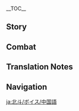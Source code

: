 {{CharacterTabs}}
{{LanguageTabs}}
__TOC__
==Story==
{{VO/Story
|character           = Beidou
|language            = zh
|language_s          = zh
|language_t          = zh-tw
|name_s              = 北斗
|name_t              = 北斗

|vo_01_01_title_s    = 初次见面…
|vo_01_01_title_t    = 初次見面…
|vo_01_01_subtitle   = Hello
|vo_01_01_file       = VO_{language}{character} Hello.ogg
|vo_01_01_tx_s       = 我是北斗，听过我的「南十字」船队吗？如果你也喜欢冒险，那就跟着我吧。我罩你。
|vo_01_01_tx_t       = 我是北斗，知道我的「南十字」船隊嗎？如果{{MC|你|妳}}也喜歡冒險，那就跟著我吧。我罩{{MC|你|妳}}。
|vo_01_01_rm         = Wǒ shì Běidǒu, tīng guò wǒ de "Nán Shízì" chuánduì ma? Rúguǒ nǐ yě xǐhuan màoxiǎn, nà jiù gēnzhe wǒ ba. Wǒ zhào nǐ.
|vo_02_01_title_s    = 闲聊・切磋
|vo_02_01_title_t    = 閒聊・切磋
|vo_02_01_subtitle   = Chat: Sparring
|vo_02_01_file       = VO_{language}{character} Chat - Sparring.ogg
|vo_02_01_tx_s       = 想切磋的话，我随时奉陪。
|vo_02_01_tx_t       = 想切磋的話，我隨時奉陪。
|vo_02_01_rm         = Xiǎng qiēcuō dehuà, wǒ suíshí fèngpéi.
|vo_02_02_title_s    = 闲聊・畅饮
|vo_02_02_title_t    = 閒聊・暢飲
|vo_02_02_subtitle   = Chat: Drinking
|vo_02_02_file       = VO_{language}{character} Chat - Drinking.ogg
|vo_02_02_tx_s       = 啊&mdash;&mdash;干完活，喝口酒。真畅快。
|vo_02_02_tx_t       = 啊&mdash;&mdash;幹完活，喝口酒。真暢快。
|vo_02_02_rm         = A{{lmdash}} gàn wán huó, hē kǒu jiǔ. Zhēn chàngkuài.
|vo_02_03_title_s    = 闲聊・陆地
|vo_02_03_title_t    = 閒聊・陸地
|vo_02_03_subtitle   = Chat: Land
|vo_02_03_file       = VO_{language}{character} Chat - Land.ogg
|vo_02_03_tx_s       = 难得在陆地上逗留那么久，居然有点不习惯了。
|vo_02_03_tx_t       = 難得在陸地上逗留那麼久，居然有點不習慣了。
|vo_02_03_rm         = Nándé zài lù dìshang dòuliú nàme jiǔ, jūrán yǒudiǎn bù xíguàn le.

<!-- Weather -->
|vo_03_01_title_s    = 下雨的时候…
|vo_03_01_title_t    = 下雨的時候…
|vo_03_01_subtitle   = When It Rains
|vo_03_01_file       = VO_{language}{character} When It Rains.ogg
|vo_03_01_tx_s       = 被困荒岛的时候，雨水就是宝贵的淡水来源。嗯…虽然现在是用不上啦。
|vo_03_01_tx_t       = 被困荒島的時候，雨水就是寶貴的淡水來源。嗯…雖然現在是用不上啦。
|vo_03_01_rm         = Bèi kùn huāngdǎo de shíhou, yǔshuǐ jiùshì bǎoguì de dànshuǐ láiyuán. Ńg... suīrán xiànzài shì yòng bù shàng la.
|vo_03_02_title_s    = 打雷的时候…
|vo_03_02_title_t    = 打雷的時候…
|vo_03_02_subtitle   = When Thunder Strikes
|vo_03_02_file       = VO_{language}{character} When Thunder Strikes.ogg
|vo_03_02_tx_s       = 喂，打雷而已。在海上不用怕，在陆地上，就更不用怕了。
|vo_03_02_tx_t       = 喂，打雷而已。在海上不用怕，在陸地上，就更不用怕了。
|vo_03_02_rm         = Wèi, dǎléi éryǐ. Zài hǎishàng bùyòng pà, zài lù dìshang, jiù gèng bùyòng pà le.
|vo_03_03_title_s    = 起风的时候…
|vo_03_03_title_t    = 起風的時候…
|vo_03_03_subtitle   = When It's Windy
|vo_03_03_file       = VO_{language}{character} When It's Windy.ogg
|vo_03_03_tx_s       = 这天气，很适合出航啊。
|vo_03_03_tx_t       = 這天氣，很適合出航啊。
|vo_03_03_rm         = Zhè tiānqì, hěn shìhé chūháng a.
|vo_03_04_title_s    = 刮大风了…
|vo_03_04_title_t    = 刮大風了…
|vo_03_04_subtitle   = When the Wind Is Blowing
|vo_03_04_file       = VO_{language}{character} When the Wind Is Blowing.ogg
|vo_03_04_tx_s       = 注意扬起来的风沙，别揉眼睛。
|vo_03_04_tx_t       = 注意揚起來的風沙，別揉眼睛。
|vo_03_04_rm         = Zhùyì yáng qilai de fēngshā, bié róu yǎnjing.
|vo_04_01_title_s    = 早上好…
|vo_04_01_title_t    = 早安…
|vo_04_01_subtitle   = Good Morning
|vo_04_01_file       = VO_{language}{character} Good Morning.ogg
|vo_04_01_tx_s       = 哟，早。我准备出发了，一起来？
|vo_04_01_tx_t       = 喲，早。我準備出發了，一起來？
|vo_04_01_rm         = Yo, zǎo. Wǒ zhǔnbèi chūfā le, yīqǐ lái?
|vo_04_02_title_s    = 中午好…
|vo_04_02_title_t    = 午安…
|vo_04_02_subtitle   = Good Afternoon
|vo_04_02_file       = VO_{language}{character} Good Afternoon.ogg
|vo_04_02_tx_s       = 去香菱那吃午饭吧。你别说，这大锅热油炒出来的，还真和海上的烤鱼腌肉不一样。
|vo_04_02_tx_t       = 去香菱那吃午飯吧。{{MC|你|妳}}別說，這大鍋熱油炒出來的，還真和海上的烤魚醃肉不一樣。
|vo_04_02_rm         = Qù Xiānglíng nà chī wǔfàn ba. Nǐ biéshuō, zhè dàguō rè yóu chǎo chūlái de, hái zhēn hé hǎishàng de kǎo yú yānròu bùyīyàng.
|vo_04_03_title_s    = 晚上好…
|vo_04_03_title_t    = 晚上好…
|vo_04_03_subtitle   = Good Evening
|vo_04_03_file       = VO_{language}{character} Good Evening.ogg
|vo_04_03_tx_s       = 好，出发喝酒去喽！嗯？哈哈哈，平时没人卖酒给你是吧？那不如&mdash;&mdash;
|vo_04_03_tx_t       = 好，出發喝酒去囉！嗯？哈哈哈，平時沒人賣酒給{{MC|你|妳}}是吧？那不如&mdash;&mdash;
|vo_04_03_rm         = Hǎo, chūfā hējiǔ qù lou! Ńg? Hāhāhā, píngshí méi rén mài jiǔ gěi nǐ shì ba? Nà bùrú{{lmdash}}
|vo_04_04_title_s    = 晚安…
|vo_04_04_title_t    = 晚安…
|vo_04_04_subtitle   = Good Night
|vo_04_04_file       = VO_{language}{character} Good Night.ogg
|vo_04_04_tx_s       = 这时间过得可真快。去吧，一帆风顺。
|vo_04_04_tx_t       = 這時間過得可真快。去吧，一帆風順。
|vo_04_04_rm         = Zhè shíjiān guòdé kě zhēn kuài. Qù ba, yīfānfēngshùn.
|vo_05_01_title_s    = 关于{name_s}自己…
|vo_05_01_title_t    = 關於{name_t}自己…
|vo_05_01_subtitle   = About {character}
|vo_05_01_file       = VO_{language}{character} About {character}.ogg
|vo_05_01_tx_s       = 航海准备，兄弟们，各就各位，全新的冒险要开始了！
|vo_05_01_tx_t       = 航海準備，兄弟們，各就各位，全新的冒險要開始了！
|vo_05_01_rm         = Hánghǎi zhǔnbèi, xiōngdì men, gèjiùgèwèi, quánxīn de màoxiǎn yào kāishǐ le!
|vo_06_01_title_s    = 关于我们・称呼
|vo_06_01_title_t    = 關於我們・稱呼
|vo_06_01_subtitle   = About Us: Titles
|vo_06_01_file       = VO_{language}{character} About Us - Titles.ogg
|vo_06_01_tx_s       = 我是老大，你是我兄弟，没问题吧？哈？这些叫法太老土？行。那就按你喜欢的方式叫吧。
|vo_06_01_tx_t       = 我是老大，{{MC|你|妳}}是我兄弟，沒問題吧？哈？這些叫法太老土？行。那就按{{MC|你|妳}}喜歡的方式叫吧。
|vo_06_01_rm         = Wǒ shì lǎodà, nǐ shì wǒ xiōngdì, méi wèntí ba? Ha? Zhèxiē jiàofǎ tài lǎotǔ? Xíng. Nà jiù àn nǐ xǐhuān de fāngshì jiào ba.
|vo_06_02_title_s    = 关于我们・识人
|vo_06_02_title_t    = 關於我們・識人
|vo_06_02_subtitle   = About Us: Eye for People
|vo_06_02_friendship = 6
|vo_06_02_file       = VO_{language}{character} About Us - Eye for People.ogg
|vo_06_02_tx_s       = 我认人很准。当你见过大海，那么普通人脸上的小水花，可就太好读懂了。哈哈，所以，我第一眼就认准了你这个家伙。
|vo_06_02_tx_t       = 我認人很準。當{{MC|你|妳}}見過大海，那麼普通人臉上的小水花，可就太好讀懂了。哈哈，所以，我第一眼就認準了{{MC|你|妳}}這個傢伙。
|vo_06_02_rm         = Wǒ rènrén hěn zhǔn. Dāng nǐ jiàn guo dàhǎi, nàme pǔtōngrén liǎn shàng de xiǎo shuǐhuā, kě jiù tài hǎo dúdǒngle. Haha, suǒyǐ, wǒ dì yī yǎn jiù rèn zhǔnle nǐ zhège jiāhuo.
|vo_06_03_title_s    = 关于我们・选择
|vo_06_03_title_t    = 關於我們・選擇
|vo_06_03_subtitle   = About Us: Choices
|vo_06_03_friendship = 6
|vo_06_03_file       = VO_{language}{character} About Us - Choices.ogg
|vo_06_03_tx_s       = 你是我选择的船员，是我选择的兄弟。就说这一点，都够我自豪很久。
|vo_06_03_tx_t       = {{MC|你|妳}}是我選擇的船員，是我選擇的兄弟。就說這一點，都夠我自豪很久。
|vo_06_03_rm         = Nǐ shì wǒ xuǎnzé de chuányuán, shì wǒ xuǎnzé de xiōngdì. Jiù shuō zhè yīdiǎn, dōu gòu wǒ zìháo hěnjiǔ.
|vo_07_01_title_s    = 关于「神之眼」…
|vo_07_01_title_t    = 關於「神之眼」…
|vo_07_01_subtitle   = About the [[Vision]]
|vo_07_01_friendship = 4
|vo_07_01_file       = VO_{language}{character} About the Vision.ogg
|vo_07_01_tx_s       = 在那些没有「神之眼」的家伙心中，拥有「神之眼」，获得了神的认可的人，应该是旗帜吧。那么，旗帜就该有旗帜的样子。我是这样鞭策自己的。
|vo_07_01_tx_t       = 在那些沒有「神之眼」的傢伙心中，擁有「神之眼」，獲得了神的認可的人，應該是旗幟吧。那麼，旗幟就該有旗幟的樣子。我是這樣鞭策自己的。
|vo_07_01_rm         = Zài nàxiē méiyǒu "Shénzhīyǎn" de jiāhuo xīnzhōng, yǒngyǒu "Shénzhīyǎn", huòdéle shén de rènkě de rén, yīnggāi shì qízhì ba. Nàme, qízhì jiù gāi yǒu qízhì de yàngzi. Wǒ shì zhèyàng biāncè zìjǐ de.
|vo_07_02_title_s    = 有什么想要分享…
|vo_07_02_title_t    = 有什麼想要分享…
|vo_07_02_subtitle   = Something to Share
|vo_07_02_file       = VO_{language}{character} Something to Share.ogg
|vo_07_02_tx_s       = 遇到难题了吗？不知道如何向前的话，总之先迈出第一步，后面的道路就会自然而然地展开了。
|vo_07_02_tx_t       = 遇到難題了嗎？不知道如何向前的話，總之先邁出第一步，後面的道路就會自然而然地展開了。
|vo_07_02_rm         = Yù dào nántí le ma? Bù zhīdào rúhé xiàngqián de huà, zǒngzhī xiān màichū dì yī bù, hòumiàn de dàolù jiù huì zìrán'érrán de zhǎnkāile.
|vo_07_03_title_s    = 感兴趣的见闻…
|vo_07_03_title_t    = 感興趣的見聞…
|vo_07_03_subtitle   = Interesting Things
|vo_07_03_file       = VO_{language}{character} Interesting Things.ogg
|vo_07_03_tx_s       = 每次远航回来看见石鸢的时候，就说明差不多快到家了。海上的景色看多了难免单调，相比之下，虽说是猛禽，但那副自在翱翔的模样，总觉得亲切可爱。
|vo_07_03_tx_t       = 每次遠航回來看見石鳶的時候，就說明差不多快到家了。海上的景色看多了難免單調，相比之下，雖說是猛禽，但那副自在翱翔的模樣，總覺得親切可愛。
|vo_07_03_rm_s       = Měi cì yuǎnháng huílái kànjiàn shíyuān de shíhòu, jiù shuōmíng chàbùduō kuài dàojiāle. Hǎishàng de jǐngsè kàn duōle nánmiǎn dāndiào, xiāngbǐ zhī xià, suīshuō shì měngqín, dàn nà fù zìzài áoxiáng de múyàng, zǒng juéde qīnqiè kě'ài.
|vo_07_03_rm_t       = Měi cì yuǎnháng huílái kànjiàn shíyuān de shíhòu, jiù shuōmíng chàbùduō kuài dàojiāle. Hǎishàng de jǐngsè kàn duōle nánmiǎn dāndiào, xiāngbǐ zhī xià, suīshuō shì měngqín, dàn nà fù zìzài áoxiáng de móyàng, zǒng juéde qīnqiè kě'ài.
|vo_08_01_title_s    = 关于凝光・璃月七星
|vo_08_01_title_t    = 關於凝光・璃月七星
|vo_08_01_subtitle   = About [[Ningguang]]: Liyue Qixing
|vo_08_01_friendship = 4
|vo_08_01_file       = VO_{language}{character} About Ningguang - Liyue Qixing.ogg
|vo_08_01_tx_s       = 凝光啊，从「璃月七星」的角度上来说已经做得很好了吧。只是，我要负责的对象从来就是我的船和兄弟们，不是什么「璃月七星」啊。
|vo_08_01_tx_t       = 凝光啊，從「璃月七星」的角度上來說已經做得很好了吧。只是，我要負責的對象從來就是我的船和兄弟們，不是什麼「璃月七星」啊。
|vo_08_01_rm         = Níngguāng a, cóng "Líyuè Qīxīng" de jiǎodù shàng lái shuō yǐjīng zuò de hěn hǎo le ba. Zhǐshì, wǒ yào fùzé de duìxiàng cónglái jiùshì wǒ de chuán hé xiōngdìmen, bùshì shénme "Líyuè Qīxīng" a.
|vo_08_02_title_s    = 关于凝光・态度
|vo_08_02_title_t    = 關於凝光・態度
|vo_08_02_subtitle   = About [[Ningguang]]: Attitudes
|vo_08_02_friendship = 4
|vo_08_02_file       = VO_{language}{character} About Ningguang - Attitudes.ogg
|vo_08_02_tx_s       = 凝光一向不怎么坦率，但她曾经很直接地表露过对我的不满。哈哈，不过啊，喜欢和讨厌都是她自己的事情，我是不可能动摇的。
|vo_08_02_tx_t       = 凝光一向不怎麼坦率，但她曾經很直接地表露過對我的不滿。哈哈，不過啊，喜歡和討厭都是她自己的事情，我是不可能動搖的。
|vo_08_02_rm_s       = Níngguāng yīxiàng bù zěnme tǎnshuài, dàn tā céngjīng hěn zhíjiē de biǎolùguò duì wǒ de bùmǎn. Haha, bùguò a, xǐhuān hé tǎoyàn dōu shì tā zìjǐ de shìqíng, wǒ shì bù kěnéng dòngyáo de
|vo_08_02_rm_t       = Níngguāng yīxiàng bù zěnme tǎnshuài, dàn tā céngjīng hěn zhíjiē de biǎolùguò duì wǒ de bùmǎn. Haha, bùguò a, xǐhuān hàn tǎoyàn dōu shì tā zìjǐ de shìqíng, wǒ shì bù kěnéng dòngyáo de.
|vo_08_03_title_s    = 关于香菱・好厨艺
|vo_08_03_title_t    = 關於香菱・好廚藝
|vo_08_03_subtitle   = About [[Xiangling]]: Culinary Skills
|vo_08_03_friendship = 4
|vo_08_03_file       = VO_{language}{character} About Xiangling - Culinary Skills.ogg
|vo_08_03_tx_s       = 香菱的一手好菜，可是我们一众人在远航时的念想。没力气的时候，要是想想干煸绝云椒椒那满嘴留香的滋味，都能精神几分。
|vo_08_03_tx_t       = 香菱的一手好菜，可是我們一眾人在遠航時的念想。沒力氣的時候，要是想想乾煸絕雲椒椒那滿嘴留香的滋味，都能精神幾分。
|vo_08_03_rm         = Xiānglíng de yīshǒu hàocài, kěshì wǒmen yī zhòngrén zài yuǎnháng shí de niànxiǎng. Méi lìqì de shíhòu, yàoshi xiǎngxiǎng gānbiān Juéyún Jiāojiāo nà mǎnzuǐ liúxiāng de zīwèi, dōu néng jīngshén jǐ fēn.
|vo_08_04_title_s    = 关于香菱・试吃
|vo_08_04_title_t    = 關於香菱・試吃
|vo_08_04_subtitle   = About [[Xiangling]]: Food Tasting
|vo_08_04_friendship = 4
|vo_08_04_file       = VO_{language}{character} About Xiangling - Food Tasting.ogg
|vo_08_04_tx_s       = 香菱啊，她偶尔也会用一些说不上好滋味的食材，做出一些很是了不得的味道。不过嘛，没有尝试就不会有进步，我倒是挺乐意帮她试吃的。
|vo_08_04_tx_t       = 香菱啊，她偶爾也會用一些說不上好滋味的食材，做出一些很是了不得的味道。不過嘛，沒有嘗試就不會有進步，我倒是挺樂意幫她試吃的。
|vo_08_04_rm         = Xiānglíng a, tā ǒu'ěr yě huì yòng yīxiē shuōbushàng hǎo zīwèi de shícái, zuò chū yīxiē hěn shì liǎobùdé de wèidào. Bùguò ma, méiyǒu chángshì jiù bù huì yǒu jìnbù, wǒ dǎoshì tǐng lèyì bāng tā shì chī de.
|vo_08_05_title_s    = 关于钟离…
|vo_08_05_title_t    = 關於鍾離…
|vo_08_05_subtitle   = About [[Zhongli]]
|vo_08_05_friendship = 4
|vo_08_05_file       = VO_{language}{character} About Zhongli.ogg
|vo_08_05_tx_s       = 你说「往生堂」的那位先生吗？兄弟们有时会聊起他的传言，听上去是个很有意思的人啊。嗯，有机会去结交一下吧。
|vo_08_05_tx_t       = {{MC|你|妳}}說「往生堂」的那位先生嗎？兄弟們有時會聊起他的傳言，聽起來是個很有意思的人啊。嗯，有機會去結交一下吧。
|vo_08_05_rm         = Nǐ shuō "Wǎngshēng-táng" de nà wèi xiānshēng ma? Xiōngdìmen yǒushí huì liáo qǐ tā de chuányán, tīng shàngqù shì gè hěn yǒuyìsi de rén a. Ng, yǒu jīhuì qù jiéjiāo yīxià ba.
|vo_08_06_title_s    = 关于魈…
|vo_08_06_title_t    = 關於魈…
|vo_08_06_subtitle   = About [[Xiao]]
|vo_08_06_friendship = 4
|vo_08_06_file       = VO_{language}{character} About Xiao.ogg
|vo_08_06_tx_s       = 有一年海灯节前夕，船队在归航时遭遇了风暴，紧赶慢赶才在入夜时分回到了璃月港。那时候海灯早就散了。我却在孤云阁的方向，看到了空中悬着一个少年模样的仙人。想必就如传闻一样，在人们看不见的地方，也有人在守护这个璃月港吧。
|vo_08_06_tx_t       = 有一年海燈節前夕，船隊在歸航時遭遇了風暴，緊趕慢趕才在入夜時分回到了璃月港。那時候海燈早就散了。我卻在孤雲閣的方向，看到了空中懸著一個少年模樣的仙人。想必就如傳聞一樣，在人們看不見的地方，也有人在守護這個璃月港吧。
|vo_08_06_rm_s       = Yǒu yī nián Hǎidēngjié qiánxī, chuánduì zài guī háng shí zāoyùle fēngbào, jǐngǎn màngǎn cái zài rùyè shífēn huí dàole Líyuè-gǎng. Nà shíhòu hǎidēng zǎo jiù sànle. Wǒ què zài Gūyún-gé de fāngxiàng, kàn dào le kōngzhōng xuánzhe yīgè shàonián múyàng de xiānrén. Xiǎngbì jiù rú chuánwén yīyàng, zài rénmen kàn bùjiàn de dìfāng, yě yǒu rén zài shǒuhù zhège Líyuè-gǎng ba.
|vo_08_06_rm_t       = Yǒu yī nián Hǎidēngjié qiánxī, chuánduì zài guī háng shí zāoyùle fēngbào, jǐngǎn màngǎn cái zài rùyè shífēn huí dàole Líyuè-gǎng. Nà shíhòu hǎidēng zǎo jiù sànle. Wǒ què zài Gūyún-gé de fāngxiàng, kàn dào le kōngzhōng xuánzhe yīgè shàonián móyàng de xiānrén. Xiǎngbì jiù rú chuánwén yīyàng, zài rénmen kàn bùjiàn de dìfāng, yě yǒu rén zài shǒuhù zhège Líyuè-gǎng ba.
|vo_08_07_title_s    = 关于甘雨…
|vo_08_07_title_t    = 關於甘雨…
|vo_08_07_subtitle   = About [[Ganyu]]
|vo_08_07_friendship = 4
|vo_08_07_file       = VO_{language}{character} About Ganyu.ogg
|vo_08_07_tx_s       = 我和甘雨那丫头私交不错！但你也知道，她是「璃月七星」的秘书，「七星」不待见我那可不是一天两天了。哈，我倒是无所谓，要连累了那丫头可不行。嗯，对外还是保密得好。
|vo_08_07_tx_t       = 我和甘雨那丫頭私交不錯！但{{MC|你|妳}}也知道，她是「璃月七星」的秘書，「七星」不待見我那可不是一天兩天了。哈，我倒是無所謂，要連累了那丫頭可不行。嗯，對外還是保密得好。
|vo_08_07_rm         = Wǒ hé Gānyǔ nà yātou sījiāo bùcuò! Dàn nǐ yě zhīdào, tā shì "Líyuè Qīxīng" de mìshū, "Qīxīng" bù dàijiàn wǒ nà kě bùshì yītiān liǎngtiān le. Ha, wǒ dǎoshì wúsuǒwèi, yào liánlèile nà yātou kě bùxíng. Ng, duì wài háishì bǎomì de hǎo.
|vo_08_08_title_s    = 关于辛焱…
|vo_08_08_title_t    = 關於辛焱…
|vo_08_08_subtitle   = About [[Xinyan]]
|vo_08_08_friendship = 4
|vo_08_08_file       = VO_{language}{character} About Xinyan.ogg
|vo_08_08_tx_s       = 哈，很有意思的丫头！船上的兄弟们也有喜欢听她「摇滚」的。嗯…我本人？怎么说呢，虽然在某些方面跟辛焱有共同话题，但我的音乐品味却是另一方面的…
|vo_08_08_tx_t       = 哈，很有意思的丫頭！船上的兄弟們也有喜歡聽她「搖滾」的。嗯…我本人？怎麼說呢，雖然在某些方面跟辛焱有共同話題，但我的音樂品味卻是另一方面的…
|vo_08_08_rm         = Ha, hěn yǒuyìsi de yātou! Chuánshàng de xiōngdìmen yěyǒu xǐhuān tīng tā "yáogǔn" de. Ng... wǒ běnrén? Zěnme shuō ne, suīrán zài mǒu xiē fāngmiàn gēn Xīnyàn yǒu gòngtóng huàtí, dàn wǒ de yīnyuè pǐnwèi què shì lìng yī fāngmiàn de...
|vo_08_09_title_s    = 关于瑶瑶…
|vo_08_09_title_t    = 關於瑤瑤…
|vo_08_09_subtitle   = About [[Yaoyao]]
|vo_08_09_friendship = 4
|vo_08_09_file       = VO_{language}{character} About Yaoyao.ogg
|vo_08_09_tx_s       = 瑶瑶这个小家伙啊，总是爱到船上来玩。但她那副扑闪着眼睛，见什么都新奇的样子，让谁都狠不下心来赶她走。唉，差点要打乱出航的计划。
|vo_08_09_tx_t       = 瑤瑤這個小傢伙啊，總是愛到船上來玩。但她那副撲閃著眼睛，見什麼都新奇的樣子，讓誰都狠不下心來趕她走。唉，差點要打亂出航的計畫。
|vo_08_09_rm         = Yáoyáo zhège xiǎo jiāhuo a, zǒng shì ài dào chuánshàng lái wán. Dàn tā nà fù pūshanzhe yǎnjīng, jiàn shénme dōu xīnqí de yàngzi, ràng shéi dōu hěn bù xiàxīn lái gǎn tā zǒu. Ai, chàdiǎn yào dǎluàn chūháng de jìhuà.
|vo_08_10_title_s    = 关于枫原万叶…
|vo_08_10_title_t    = 關於楓原萬葉…
|vo_08_10_subtitle   = About [[Kaedehara Kazuha]]
|vo_08_10_friendship = 4
|vo_08_10_file       = VO_{language}{character} About Kaedehara Kazuha.ogg
|vo_08_10_tx_s       = 听说万叶那小子在天守阁外挡了雷电将军的一刀，不简单嘛！嗯…战争结束后，他回了我们南十字船队，说是继续和我们同行一段时间。我当然是非常欢迎了，如果哪天他决定要独自踏上下一段旅程，我再打一壶好酒为他送行，哈哈。
|vo_08_10_tx_t       = 聽說萬葉那小子在天守閣外擋了雷電將軍的一刀，不簡單嘛！嗯…戰爭結束後，他回了我們南十字船隊，說是繼續和我們同行一段時間。我當然是非常歡迎了，如果哪天他決定要獨自踏上下一段旅程，我再打一壺好酒為他送行，哈哈。
|vo_08_10_rm         = Tīng shuō Wànyè nà xiǎozi zài Tiānshǒu-gé wài dǎngle Léidiàn Jiāngjūn de yīdāo, bù jiǎndān ma! Ng... zhànzhēng jiéshù hòu, tā huíle wǒmen Nán Shízì chuánduì, shuō shì jìxù hé wǒmen tóngxíng yīduàn shíjiān. Wǒ dāngrán shì fēicháng huānyíngle, rúguǒ nǎ tiān tā juédìng yào dúzì tàshàng xià yī duàn lǚchéng, wǒ zài dǎ yī hú hàojiǔ wèi tā sòngxíng, haha.
|vo_09_01_title_s    = 想要了解{name_s}・其一
|vo_09_01_title_t    = 想要瞭解{name_t}・其一
|vo_09_01_subtitle   = More About {character}: I
|vo_09_01_file       = VO_{language}{character} More About {character} - 01.ogg
|vo_09_01_tx_s       = 想要踏上我的「死兆星」号，得先回答我一个问题。大海之中充满凶险，告诉我&mdash;&mdash;你为什么想上我的船？
|vo_09_01_tx_t       = 想要踏上我的「死兆星」號，得先回答我一個問題。大海之中充滿兇險，告訴我&mdash;&mdash;{{MC|你|妳}}為什麼想上我的船？
|vo_09_01_rm         = Xiǎng yào tà shàng wǒ de "Sǐzhàoxīng"-hào, dé xiān huídá wǒ yīgè wèntí. Dàhǎi zhī zhōng chōngmǎn xiōngxiǎn, gàosù wǒ {{lmdash}} nǐ wèishéme xiǎng shàng wǒ de chuán?
|vo_09_02_title_s    = 想要了解{name_s}・其二
|vo_09_02_title_t    = 想要瞭解{name_t}・其二
|vo_09_02_subtitle   = More About {character}: II
|vo_09_02_friendship = 3
|vo_09_02_file       = VO_{language}{character} More About {character} - 02.ogg
|vo_09_02_tx_s       = 那些关于我的传奇故事？哈哈哈，那是兄弟们看重，才在夸我的时候添油加醋。不过，你要问我怕不怕在出海的时候遇到什么魔物，那自然是不怕的。
|vo_09_02_tx_t       = 那些關於我的傳奇故事？哈哈哈，那是兄弟們看重，才在誇我的時候添油加醋。不過，{{MC|你|妳}}要問我怕不怕在出海的時候遇到什麼魔物，那自然是不怕的。
|vo_09_02_rm         = Nàxiē guānyú wǒ de chuánqí gùshì? Hahaha, nà shì xiōngdìmen kànzhòng, cái zài kuā wǒ de shíhòu tiānyóu-jiācù. Bùguò, nǐ yào wèn wǒ pàbùpà zài chūhǎi de shíhòu yù dào shénme mówù, nà zìrán shì bùpà de.
|vo_09_03_title_s    = 想要了解{name_s}・其三
|vo_09_03_title_t    = 想要瞭解{name_t}・其三
|vo_09_03_subtitle   = More About {character}: III
|vo_09_03_friendship = 4
|vo_09_03_file       = VO_{language}{character} More About {character} - 03.ogg
|vo_09_03_tx_s       = 问我帮助平民的用意？哈，哪有什么用意不用意的。谁的人生还没有个低谷。我的帮助是小事，但对他们而言，迈不迈得过去那道坎，可能就是两条路啊。
|vo_09_03_tx_t       = 問我幫助平民的用意？哈，哪有什麼用意不用意的。誰的人生還沒有個低谷。我的幫助是小事，但對他們而言，邁不邁得過去那道檻，可能就是兩條路啊。
|vo_09_03_rm         = Wèn wǒ bāngzhù píngmín de yòngyì? Ha, nǎ yǒu shé me yòngyì bù yòngyì de. Shéi de rénshēng hái méiyǒu gè dīgǔ. Wǒ de bāngzhù shì xiǎoshì, dàn duì tāmen ér yán, mài bù mài de guòqù nà dào kǎn, kěnéng jiùshì liǎng tiáo lù a.
|vo_09_04_title_s    = 想要了解{name_s}・其四
|vo_09_04_title_t    = 想要瞭解{name_t}・其四
|vo_09_04_subtitle   = More About {character}: IV
|vo_09_04_friendship = 5
|vo_09_04_file       = VO_{language}{character} More About {character} - 04.ogg
|vo_09_04_tx_s       = 我经历过痛苦的时光。小时候没摩拉买吃的，只好偷人家树上的果子，讨了几年生活。等到有了自己的船队，还是被趾高气昂的商人们排挤在外。但是，这些事当作茶余饭后的笑谈讲给你听，就足够了，我绝不会让你再经历一遍。
|vo_09_04_tx_t       = 我經歷過痛苦的時光。小時候沒摩拉買吃的，只好偷人家樹上的果子，討了幾年生活。等到有了自己的船隊，還是被趾高氣昂的商人們排擠在外。但是，這些事當作茶餘飯後的笑談講給{{MC|你|妳}}聽，就足夠了，我絕不會讓{{MC|你|妳}}再經歷一遍。
|vo_09_04_rm         = Wǒ jīnglìguò tòngkǔ de shíguāng. Xiǎoshíhòu méi Mólā mǎi chī de, zhǐhǎo tōu rénjiā shù shàng de guǒzi, tǎole jǐ nián shēnghuó. Děngdào yǒule zìjǐ de chuánduì, háishì bèi zhǐgāo-qì'áng de shāngrénmen páijǐ zàiwài. Dànshì, zhè xiē shì dàngzuò cháyúfànhòu de xiàotán jiǎng gěi nǐ tīng, jiù zúgòule, wǒ jué bù huì ràng nǐ zài jīnglì yībiàn.
|vo_09_05_title_s    = 想要了解{name_s}・其五
|vo_09_05_title_t    = 想要瞭解{name_t}・其五
|vo_09_05_subtitle   = More About {character}: V
|vo_09_05_friendship = 6
|vo_09_05_file       = VO_{language}{character} More About {character} - 05.ogg
|vo_09_05_tx_s       = 追随我的兄弟有很多，我问过，我也记得他们每一个人上船的理由。你是很特别的。我知道你还有需要完成的事情，我不会授予你职务和头衔。但无论你的旅途去往何方，「死兆星」号上，永远都有你的位置。
|vo_09_05_tx_t       = 追隨我的兄弟有很多，我問過，我也記得他們每一個人上船的理由。你是很特別的。我知道{{MC|你|妳}}還有需要完成的事情，我不會授予{{MC|你|妳}}職務和頭銜。但無論{{MC|你|妳}}的旅途去往何方，「死兆星」號上，永遠都有{{MC|你|妳}}的位置。
|vo_09_05_rm         = Zhuīsuí wǒ de xiōngdì yǒu hěnduō, wǒ wènguò, wǒ yě jìde tāmen měi yī gè rén shàng chuán de lǐyóu. Nǐ shì hěn tèbié de. Wǒ zhīdào nǐ hái yǒu xūyào wánchéng de shìqíng, wǒ bù huì shòuyǔ nǐ zhíwù hé tóuxián. Dàn wúlùn nǐ de lǚtú qù wǎng héfāng, "Sǐzhàoxīng"-hào shàng, yǒngyuǎn dōu yǒu nǐ de wèizhì.
|vo_10_01_title_s    = {name_s}的爱好…
|vo_10_01_title_t    = {name_t}的愛好…
|vo_10_01_subtitle   = {character}'s Hobbies
|vo_10_01_file       = VO_{language}{character} Hobbies.ogg
|vo_10_01_tx_s       = 爱好啊…我想想。冒险算一个，掌舵算一个，交朋友算一个，喝酒算一个，吃好吃的算一个…啧，一个手都数不过来啊。
|vo_10_01_tx_t       = 愛好啊…我想想。冒險算一個，掌舵算一個，交朋友算一個，喝酒算一個，吃好吃的算一個…嘖，一個手都數不過來啊。
|vo_10_01_rm         = Àihào a... wǒ xiǎngxiǎng. Màoxiǎn suàn yī gè, zhǎngduò suàn yī gè, jiāo péngyǒu suàn yī gè, hējiǔ suàn yī gè, chī hàochī de suàn yī gè... Ze, yī gè shǒu dōu shǔ bù guòlái a.
|vo_10_02_title_s    = {name_s}的烦恼…
|vo_10_02_title_t    = {name_t}的煩惱…
|vo_10_02_subtitle   = {character}'s Troubles
|vo_10_02_file       = VO_{language}{character} Troubles.ogg
|vo_10_02_tx_s       = 搞得定的事不必烦恼，搞不定的事烦恼也没有意义。我就这样过得快快活活的。哦，要是你遇到什么想不通的事情，你可以来找我。我帮你一起解决。
|vo_10_02_tx_t       = 搞得定的事不必煩惱，搞不定的事煩惱也沒有意義。我就這樣過得快快活活的。哦，要是{{MC|你|妳}}遇到什麼想不通的事情，{{MC|你|妳}}可以來找我。我幫{{MC|你|妳}}一起解決。
|vo_10_02_rm         = Gǎo de dìng de shì bùbì fánnǎo, gǎo bùdìng de shì fánnǎo yě méiyǒu yìyì. Wǒ jiù zhè yàng guò de kuàikuàihuóhuó de. O, yàoshi nǐ yù dào shénme xiǎng bù tōng de shìqíng, nǐ kěyǐ lái zhǎo wǒ. Wǒ bāng nǐ yīqǐ jièjué.
|vo_10_03_title_s    = 喜欢的食物…
|vo_10_03_title_t    = 喜歡的食物…
|vo_10_03_subtitle   = Favorite Food
|vo_10_03_file       = VO_{language}{character} Favorite Food.ogg
|vo_10_03_tx_s       = 我喜欢味道重的菜！什么炝炒肉片啊，麻婆豆腐啊我就很喜欢。能填饱肚子，大家围坐一圈一起吃的时候，气氛也会变得火热火热的。哈，说得我都想去吃一顿了。
|vo_10_03_tx_t       = 我喜歡味道重的菜！什麼熗炒肉片啊，麻婆豆腐啊我就很喜歡。能填飽肚子，大家圍坐一圈一起吃的時候，氣氛也會變得火熱火熱的。哈，說得我都想去吃一頓了。
|vo_10_03_rm         = Wǒ xǐhuān wèidào zhòng de cài! Shénme qiàngchǎo ròupiàn a, mápó dòufu a wǒ jiù hěn xǐhuān. Néng tián bǎo dùzi, dàjiā wéizuò yīquān yīqǐ chī de shíhòu, qìfēn yě huì biàn dé huǒrè huǒrè de. Ha, shuō de wǒ dōu xiǎng qù chī yī dùn le.
|vo_10_04_title_s    = 讨厌的食物…
|vo_10_04_title_t    = 討厭的食物…
|vo_10_04_subtitle   = Least Favorite Food
|vo_10_04_file       = VO_{language}{character} Least Favorite Food.ogg
|vo_10_04_tx_s       = 我不太喜欢吃凉菜冷盘。有这慢悠悠开胃的功夫，鱼都能烤熟几条了。
|vo_10_04_tx_t       = 我不太喜歡吃涼菜冷盤。有這慢悠悠開胃的功夫，魚都能烤熟幾條了。
|vo_10_04_rm         = Wǒ bù tài xǐhuān chī liángcài lěngpán. Yǒu zhè mànyōuyōu kāiwèi de gōngfū, yú dōu néng kǎo shú jǐ tiáo le.

<!-- Receiving a Gift -->
|vo_11_01_title_s    = 收到赠礼・其一
|vo_11_01_title_t    = 收到贈禮・其一
|vo_11_01_subtitle   = Receiving a Gift: I
|vo_11_01_file       = VO_{language}{character} Receiving a Gift - 01.ogg
|vo_11_01_tx_s       = 好味道，我喜欢！有米饭吗，帮忙添两碗？
|vo_11_01_tx_t       = 好味道，我喜歡！有米飯嗎，幫忙添兩碗？
|vo_11_01_rm         = Hǎo wèidào, wǒ xǐhuān! Yǒu mǐfàn ma, bāngmáng tiān liǎng wǎn?
|vo_11_02_title_s    = 收到赠礼・其二
|vo_11_02_title_t    = 收到贈禮・其二
|vo_11_02_subtitle   = Receiving a Gift: II
|vo_11_02_file       = VO_{language}{character} Receiving a Gift - 02.ogg
|vo_11_02_tx_s       = 你的手艺真不错，让人心情也变得不一样了。
|vo_11_02_tx_t       = {{MC|你|妳}}的手藝真不錯，讓人心情也變得不一樣了。
|vo_11_02_rm         = Nǐ de shǒuyì zhēn bùcuò, ràng rén xīnqíng yě biàn de bù yīyàng le.
|vo_11_03_title_s    = 收到赠礼・其三
|vo_11_03_title_t    = 收到贈禮・其三
|vo_11_03_subtitle   = Receiving a Gift: III
|vo_11_03_file       = VO_{language}{character} Receiving a Gift - 03.ogg
|vo_11_03_tx_s       = 菜是好菜，这就够了。
|vo_11_03_tx_t       = 菜是好菜，這就夠了。
|vo_11_03_rm         = Cài shì hǎo cài, zhè jiù gòu le.
|vo_12_01_title_s    = 生日…
|vo_12_01_title_t    = 生日…
|vo_12_01_subtitle   = Birthday
|vo_12_01_file       = VO_{language}{character} Birthday.ogg
|vo_12_01_tx_s       = 来，上船。我早就跟兄弟们约好把时间腾出来了，吃的喝的也都准备好了。今天你生日，让你做一天老大。哈！嗯，想去哪？
|vo_12_01_tx_t       = 來，上船。我早就跟兄弟們約好把時間騰出來了，吃的喝的也都準備好了。今天{{MC|你|妳}}生日，讓{{MC|你|妳}}做一天老大。哈！嗯，想去哪？
|vo_12_01_rm         = Lái, shàng chuán. Wǒ zǎo jiù gēn xiōngdìmen yuē hǎo bǎ shíjiān téng chūláile, chīde hēde yě dōu zhǔnbèi hǎo le. Jīntiān nǐ shēngrì, ràng nǐ zuò yītiān lǎodà. Ha! Ng, xiǎng qù nǎ?
|vo_13_01_title_s    = 突破的感受・起
|vo_13_01_title_t    = 突破的感受・起
|vo_13_01_subtitle   = Feelings About Ascension: Intro
|vo_13_01_ascension  = 1
|vo_13_01_file       = VO_{language}{character} Feelings About Ascension -  01.ogg
|vo_13_01_tx_s       = 痛快！又变强了不少。
|vo_13_01_tx_t       = 痛快！又變強了不少。
|vo_13_01_rm         = Tòngkuài! Yòu biàn qiáng le bù shǎo.
|vo_13_02_title_s    = 突破的感受・承
|vo_13_02_title_t    = 突破的感受・承
|vo_13_02_subtitle   = Feelings About Ascension: Building Up
|vo_13_02_ascension  = 2
|vo_13_02_file       = VO_{language}{character} Feelings About Ascension -  02.ogg
|vo_13_02_tx_s       = 这满载而归的滋味，开瓶美酒来庆祝吧！
|vo_13_02_tx_t       = 這滿載而歸的滋味，開瓶美酒來慶祝吧！
|vo_13_02_rm         = Zhè mǎnzài'érguī de zīwèi, kāi píng měijiǔ lái qìngzhù ba!
|vo_13_03_title_s    = 突破的感受・转
|vo_13_03_title_t    = 突破的感受・轉
|vo_13_03_subtitle   = Feelings About Ascension: Climax
|vo_13_03_ascension  = 4
|vo_13_03_file       = VO_{language}{character} Feelings About Ascension -  03.ogg
|vo_13_03_tx_s       = 好样的，有你这种得力的兄弟，是我北斗的荣光！我也不能让你小瞧了啊。
|vo_13_03_tx_t       = 好樣的，有{{MC|你|妳}}這種得力的兄弟，是我北斗的榮光！我也不能讓{{MC|你|妳}}小瞧了啊。
|vo_13_03_rm         = Hǎo yàng de, yǒu nǐ zhè zhǒng délì de xiōngdì, shì wǒ Běidǒu de róngguāng! Wǒ yě bùnéng ràng nǐ xiǎoqiáole a.
|vo_13_04_title_s    = 突破的感受・合
|vo_13_04_title_t    = 突破的感受・合
|vo_13_04_subtitle   = Feelings About Ascension: Conclusion
|vo_13_04_ascension  = 6
|vo_13_04_file       = VO_{language}{character} Feelings About Ascension -  04.ogg
|vo_13_04_tx_s       = 这几番操练下来，算是达到了我武艺的巅峰状态了吧。谢谢你…对了，不如再陪我过两招吧。
|vo_13_04_tx_t       = 這幾番操練下來，算是達到了我武藝的巔峰狀態了吧。謝謝{{MC|你|妳}}…對了，不如再陪我過兩招吧。
|vo_13_04_rm         = Zhè jǐ fān cāoliàn xià lái, suànshì dádàole wǒ wǔyì de diānfēng zhuàngtài le ba. Xièxiè nǐ... Duìle, bùrú zài péi wǒ guò liǎng zhāo ba.
|vo_13_04_tl         = 
}}

==Combat==
{{Combat VO
|character           = Beidou
|language            = zh

|skill_1_file        = Elemental Skill 1 04
|skill_1_tx_s        = 闪开！
|skill_1_tx_t        = 閃開！
|skill_1_rm          = Shǎn kāi!
|skill_2_file        = Elemental Skill 1 05
|skill_2_tx_s        = 哈！
|skill_2_tx_t        = 哈！
|skill_2_rm          = Ha!
|skill_3_file        = Elemental Skill 1 06
|skill_3_tx_s        = 悉数奉还！
|skill_3_tx_t        = 悉數奉還！
|skill_3_rm          = Xīshù fènghuán!
|skill_4_file        = Elemental Skill 1 07
|skill_4_tx_s        = 接下吧！
|skill_4_tx_t        = 接下吧！
|skill_4_rm          = Jiē xià ba!
|skill_5_file        = Elemental Skill 1 08
|skill_5_tx_s        = &mdash;&mdash;喝啊！
|skill_5_tx_t        = &mdash;&mdash;喝啊！
|skill_5_rm          = {{lmdash}}He a!
|skill_6_file        = Elemental Skill 1 01,Elemental Skill 1 02,Elemental Skill 1 03

|burst_1_tx_s        = 这是斩灭「海山」的力量！
|burst_1_tx_t        = 這是斬滅「海山」的力量！
|burst_1_rm          = Zhè shì zhǎnmiè "Hǎishān" de lìliàng!
|burst_2_tx_s        = 给我瞧好了！
|burst_2_tx_t        = 給我瞧好了！
|burst_2_rm          = Gěi wǒ qiáo hǎole!
|burst_3_tx_s        = 化作焦炭吧！
|burst_3_tx_t        = 化作焦炭吧！
|burst_3_rm          = Huàzuò jiāotàn ba!

|sprint-s_1_file     = Sprint Start 01,Sprint Start 02,Sprint Start 03

|glider_1_file       = Deploying Wind Glider 01,Deploying Wind Glider 02,Deploying Wind Glider 03

|chest_1_tx_s        = 哟，真让人开心。
|chest_1_tx_t        = 喲，真讓人開心。
|chest_1_rm          = Yo, zhēn ràng rén kāixīn.
|chest_2_tx_s        = 不错嘛，又有收获了！
|chest_2_tx_t        = 不錯嘛，又有收穫了！
|chest_2_rm          = Bùcuò ma, yòu yǒu shōuhuò le!
|chest_3_tx_s        = 找到了财宝，就来喝酒助兴吧！
|chest_3_tx_t        = 找到了財寶，就來喝酒助興吧！
|chest_3_rm          = Zhǎodàole cáibǎo, jiù lái hējiǔ zhùxìng ba!

|low-hp_1_tx_s       = 还没完呢！
|low-hp_1_tx_t       = 還沒完呢！
|low-hp_1_rm         = Hái méi wán ne!
|low-hp_2_tx_s       = 哼，我来精神了。
|low-hp_2_tx_t       = 哼，我來精神了。
|low-hp_2_rm         = Hng, wǒ lái jīngshén le.
|low-hp_3_tx_s       = 我绝不屈服。
|low-hp_3_tx_t       = 我絕不屈服。
|low-hp_3_rm         = Wǒ juébù qūfú.

|ally-low-hp_1_tx_s  = 到我身后！
|ally-low-hp_1_tx_t  = 到我身後！
|ally-low-hp_1_rm    = Dào wǒ shēnhòu!
|ally-low-hp_2_tx_s  = 退下！别逞英雄。
|ally-low-hp_2_tx_t  = 退下！別逞英雄。
|ally-low-hp_2_rm    = Tuì xià! Bié chěng yīngxióng.

|fallen_1_tx_s       = 糟透了。
|fallen_1_tx_t       = 糟透了。
|fallen_1_rm         = Zāotòule.
|fallen_2_tx_s       = 兄弟们…先…撤…
|fallen_2_tx_t       = 兄弟們…先…撤…
|fallen_2_rm         = Xiōngdìmen... xiān... chè...
|fallen_3_tx_s       = 全员…归航…
|fallen_3_tx_t       = 全員…歸航…
|fallen_3_rm         = Quányuán... guīháng...

|hit-l_1_file        = Light Hit Taken 02
|hit-l_1_tx_s        = 区区小伤。
|hit-l_1_tx_t        = 區區小傷。
|hit-l_1_rm          = Qūqū xiǎo shāng.
|hit-l_2_file        = Light Hit Taken 01,Light Hit Taken 03,Light Hit Taken 04,Light Hit Taken 05,Light Hit Taken 06

|hit-h_1_file        = Heavy Hit Taken 01
|hit-h_1_tx_s        = 输赢还说不定呢。
|hit-h_1_tx_t        = 輸贏還說不定呢。
|hit-h_1_rm          = Shūyíng hái shuōbudìng ne.
|hit-h_2_file        = Heavy Hit Taken 02
|hit-h_2_tx_s        = 有两下子。
|hit-h_2_tx_t        = 有兩下子。
|hit-h_2_rm          = Yǒu liǎngxiàzi.
|hit-h_3_file        = Heavy Hit Taken 03,Heavy Hit Taken 04,Heavy Hit Taken 05,Heavy Hit Taken 06

|join_1_tx_s         = 好，出发吧！
|join_1_tx_t         = 好，出發吧！
|join_1_rm           = Hǎo, chūfā ba!

|join_2_tx_s         = 跟我来吧。
|join_2_tx_t         = 跟我來吧。
|join_2_rm           = Gēn wǒ lái ba.

|join_3_tx_s         = 我相信你。
|join_3_tx_t         = 我相信{{MC|你|妳}}。
|join_3_rm           = Wǒ xiāngxìn nǐ.

|idle_1_file         = Standby 01
|idle_1_actual_tx_s  = 想切磋的话，我随时奉陪。
|idle_1_actual_tx_t  = 想切磋的話，我隨時奉陪。
|idle_1_actual_rm    = Xiǎng qiēcuō dehuà, wǒ suíshí fèngpéi.
|idle_2_file         = Standby 02

|atk-l_1_file        = Light Attack 01,Light Attack 02,Light Attack 03,Light Attack 04,Light Attack 05,Light Attack 06,Light Attack 07

|atk-m_1_file        = Mid Attack 01,Mid Attack 02,Mid Attack 03

|atk-h_1_file        = Heavy Attack 01,Heavy Attack 02,Heavy Attack 03

|climb_1_file        = Climbing 01,Climbing 02,Climbing 03,Climbing 04,Climbing 05

|jump_1_file         = Jumping 01,Jumping 02,Jumping 03,Jumping 04,Jumping 05
}}

==Translation Notes==
{{Reflist|group=TN •}}

==Navigation==
{{Character Navbox|VO-ZH}}

[[ja:北斗/ボイス/中国語]]